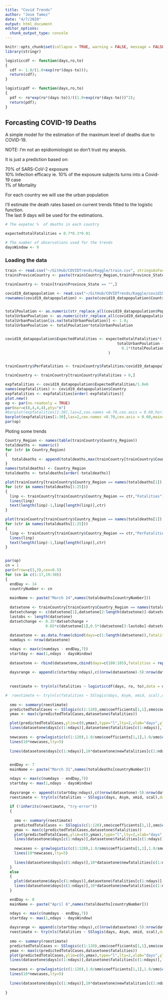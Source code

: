 ```yaml
---
title: "Covid Trends"
author: "Jose Tamez"
date: "4/7/2020"
output: html_document
editor_options: 
  chunk_output_type: console
---
```



```r
knitr::opts_chunk$set(collapse = TRUE, warning = FALSE, message = FALSE,comment = "#>")
library(stringr)

logisticcdf <- function(days,ro,to) 
{ 
  cdf <- 1.0/(1.0+exp(ro*(days-to))); 
  return(cdf);
}

logisticpdf <- function(days,ro,to) 
{ 
  pdf <- ro*exp(ro*(days-to))/((1.0+exp(ro*(days-to)))^2); 
  return(pdf);
}

```

## Forcasting COVID-19 Deaths

A simple model for the estimation of the maximum level of deaths due to COVID-19.

NOTE: I'm not an epidiomiologist so don't trust my anaysis. 

It is just a prediction based on: 

70% of SARS-CoV-2 exposure  
10% Infection efficacy ie. 10% of the exposure subjects turns into a Covid-19 case  
1% of Mortality  

For each country we will use the urban population  

I'll estimate the death rates based on current trends fitted to the logistic function.  
The last 9 days will be used for the estimations.  


```r
# The expetec %  of deaths in each country

expectedtotalFatalities = 0.7*0.1*0.01

# The number of observations used for the trends
daysWindow <- 9

```


### Loading the data



```r


train <- read.csv("~/GitHub/COVIDTrends/Kaggle/train.csv", stringsAsFactors=FALSE)
train$ProviceCountry <- paste(train$Country_Region,train$Province_State,sep=":")

trainCountry <- train[train$Province_State == "",]

covid19_datapopulation <- read.csv("~/GitHub/COVIDTrends/Kaggle/covid19_data - population.csv", stringsAsFactors=FALSE)
rownames(covid19_datapopulation) <- paste(covid19_datapopulation$Country,":",sep="")


totalPoulation <- as.numeric(str_replace_all(covid19_datapopulation$Population_2020,",",""))
totalUrbanPoulation <- as.numeric(str_replace_all(covid19_datapopulation$Urban_pop_pct,"\\%",""))/100.0
totalUrbanPoulation[is.na(totalUrbanPoulation)] <- 1.0;
totalUrbanPoulation <- totalPoulation*totalUrbanPoulation


covid19_datapopulation$ExpectedFatalities <- expectedtotalFatalities*(
                                                  totalUrbanPoulation + 
                                                    0.1*(totalPoulation-totalUrbanPoulation)
                                              )


trainCountry$PerFatalities <- trainCountry$Fatalities/covid19_datapopulation[trainCountry$Country_Region,"ExpectedFatalities"]

trainCountry <- trainCountry[trainCountry$Fatalities > 0,]

expfatalities <- covid19_datapopulation$ExpectedFatalities/1.0e6
names(expfatalities) <- covid19_datapopulation$Country
expfatalities <- expfatalities[order(-expfatalities)]
plot.new()
op <- par(no.readonly = TRUE)
par(mar=c(8,4,4,4),pty="m")
#barplot(expfatalities[1:30],las=2,cex.names =0.70,cex.axis = 0.60,horiz = TRUE,main="Expected Fatalities",xlab="MIllions")
barplot(expfatalities[1:30],las=2,cex.names =0.70,cex.axis = 0.60,main="Expected Fatalities",ylab="Millions")
par(op)

```

Ploting some trends

```r
Country_Region <- names(table(trainCountry$Country_Region))
totaldeaths <- numeric()
for (ctr in Country_Region)
{
   totaldeaths <- append(totaldeaths,max(trainCountry[trainCountry$Country_Region == ctr,"Fatalities"]))
}
names(totaldeaths) <- Country_Region
totaldeaths <- totaldeaths[order(-totaldeaths)]

plot(trainCountry[trainCountry$Country_Region == names(totaldeaths[1]),"Fatalities"],main="Fatalities",xlab="Days",ylab="Fatalities")
for (ctr in names(totaldeaths[1:25]))
{
  linp <- trainCountry[trainCountry$Country_Region == ctr,"Fatalities"] 
  lines(linp)
  text(length(linp)-1,linp[length(linp)],ctr)
}

plot(trainCountry[trainCountry$Country_Region == names(totaldeaths[1]),"PerFatalities"],main="% Fatalities",xlab="Days",ylab=" % Fatalities")
for (ctr in names(totaldeaths[1:25]))
{
  linp <- trainCountry[trainCountry$Country_Region == ctr,"PerFatalities"]
  lines(linp)
  text(length(linp)-1,linp[length(linp)],ctr)
}



```


```r

par(op)
cn = 1
par(mfrow=c(3,3),cex=0.5)
for (cn in c(1:17,19:30))
{
  endDay <- 14
  countryNumber <- cn
  
  mainName <- paste("March 24",names(totaldeaths[countryNumber]))
  
  datsetone <- trainCountry[trainCountry$Country_Region == names(totaldeaths[countryNumber]),"PerFatalities"]
  datsetchange <- c(datsetone[1],datsetone[2:length(datsetone)]-datsetone[1:(length(datsetone)-1)])
  lastobs <- length(datsetone)
  datsetchange <- 0.35*datsetchange + 
                  0.65*c(datsetone[1],0.5*(datsetone[3:lastobs]-datsetone[1:(length(datsetone)-2)]),datsetchange[lastobs])
  
  datasetone <- as.data.frame(cbind(days=c(1:length(datsetone)),fatalities = datsetone,newfatalities = datsetchange))
  numdays <- nrow(datasetone)

  ndays <- max(c(numdays - endDay,7))
  startday <- max(1,ndays - daysWindow)
  
  datasetone <- rbind(datasetone,cbind(days=c(180:185),fatalities = rep(1,6),newfatalities = rep(0,6)))
  
  daysrange <- append(c(startday:ndays),c((nrow(datasetone)-5):nrow(datasetone)))
  
  
  roestimate <- try(nls(fatalities ~ logisticcdf(days, ro, to),data = datasetone[daysrange,],control=list(warnOnly=TRUE)))

#  roestimate <- try(nls(fatalities ~ SSlogis(days, Asym, xmid, scal),data = datasetone[daysrange,],control=list(warnOnly=TRUE)))
  
  smo <- summary(roestimate)
  predictedTotalCases <- SSlogis(c(1:120),smo$coefficients[1,1],smo$coefficients[2,1],smo$coefficients[3,1])
  ymax <- max(c(predictedTotalCases,datasetone$fatalities))

  plot(predictedTotalCases,ylim=c(0,ymax),type="l",lty=2,xlab="days",ylab="% Fatalities",main=mainName)
  lines(datasetone$days[c(1:ndays)],datasetone$fatalities[c(1:ndays)],lwd=3)
  
  newcases <- growlogistic(c(1:120),1.0/smo$coefficients[1,1],1.0/smo$coefficients[3,1],smo$coefficients[2,1])
  lines(10*newcases,lty=5)
  
  lines(datasetone$days[c(1:ndays)],10*datasetone$newfatalities[c(1:ndays)],lty=4,lwd=2)
  

  endDay <- 7
  mainName <- paste("March 31",names(totaldeaths[countryNumber]))

  ndays <- max(c(numdays - endDay,7))
  startday <- max(1,ndays - daysWindow)
  
  daysrange <- append(c(startday:ndays),c((nrow(datasetone)-5):nrow(datasetone)))
  roestimate <- try(nls(fatalities ~ SSlogis(days, Asym, xmid, scal),data = datasetone[daysrange,],control=list(warnOnly=TRUE)))
  
  if (!inherits(roestimate, "try-error"))
  {
  
    smo <- summary(roestimate)
    predictedTotalCases <- SSlogis(c(1:120),smo$coefficients[1,1],smo$coefficients[2,1],smo$coefficients[3,1])
    ymax <- max(c(predictedTotalCases,datasetone$fatalities))
    plot(predictedTotalCases,ylim=c(0,ymax),type="l",lty=2,xlab="days",ylab="% Fatalities",main=mainName)
    lines(datasetone$days[c(1:ndays)],datasetone$fatalities[c(1:ndays)],lwd=3)
    
    newcases <- growlogistic(c(1:120),1.0/smo$coefficients[1,1],1.0/smo$coefficients[3,1],smo$coefficients[2,1])
    lines(10*newcases,lty=5)
    
    lines(datasetone$days[c(1:ndays)],10*datasetone$newfatalities[c(1:ndays)],lty=4,lwd=2)
  }
  else
  {
    plot(datasetone$days[c(1:ndays)],datasetone$fatalities[c(1:ndays)],type="l",lty=2,xlab="days",ylab="% Fatalities",main=mainName)
    lines(datasetone$days[c(1:ndays)],10*datasetone$newfatalities[c(1:ndays)],lty=4,lwd=2)
  }

  endDay <- 0
  mainName <- paste("April 6",names(totaldeaths[countryNumber]))

  ndays <- max(c(numdays - endDay,7))
  startday <- max(1,ndays - daysWindow)
  
  daysrange <- append(c(startday:ndays),c((nrow(datasetone)-5):nrow(datasetone)))
  roestimate <- try(nls(fatalities ~ SSlogis(days, Asym, xmid, scal),data = datasetone[daysrange,],control=list(warnOnly=TRUE)))
  
  smo <- summary(roestimate)
  predictedTotalCases <- SSlogis(c(1:120),smo$coefficients[1,1],smo$coefficients[2,1],smo$coefficients[3,1])
  ymax <- max(c(predictedTotalCases,datasetone$fatalities))
  plot(predictedTotalCases,ylim=c(0,ymax),type="l",lty=2,xlab="days",ylab="% Fatalities",main=mainName)
  lines(datasetone$days[c(1:ndays)],datasetone$fatalities[c(1:ndays)],lwd=3)
  
  newcases <- growlogistic(c(1:120),1.0/smo$coefficients[1,1],1.0/smo$coefficients[3,1],smo$coefficients[2,1])
  lines(10*newcases,lty=5)
  
  lines(datasetone$days[c(1:ndays)],10*datasetone$newfatalities[c(1:ndays)],lty=4,lwd=2)
    
}

```

